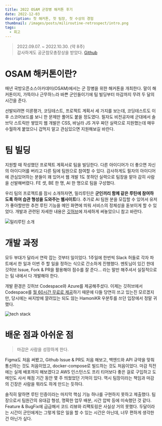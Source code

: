 ```yaml
---
title: 2022 OSAM 군장병 해커톤 후기
date: 2022-12-03
description: 첫 해커톤, 첫 팀장, 첫 수상의 경험
thumbnail: /images/posts/miliroutine-retrospect/intro.png
tags:
  - 회고
---
```


> 2022.09.07. ~ 2022.10.30. (약 8주)  
> 감사하게도 공군참모총장상을 받았다. [Github](https://github.com/osamhack2022-v2/WEB_AI_MILIROUTINE_MILIROUTINE)

# OSAM 해커톤이란?

매년 국방오픈소스아카데미(OSAM)에서는 군 장병을 위한 해커톤을 개최한다. 말이 해커톤이지, 가뜩이나 근무하느라 바쁜 군인들이기에 팀 빌딩부터 마감까지 무려 두 달의 시간을 준다.

선발되려면 이론평가, 코딩테스트, 프로젝트 계획서 세 가지를 보는데, 코딩테스트도 이후 스코어보드를 보니 한 문제만 풀어도 붙을 정도였다. 필자도 비전공자에 군대에서 솔브닥 스트릭만 쌓았지 웹 개발은 CSS, 바닐라 JS 겨우 짜던 실력으로 지원했는데 매우 수월하게 붙었으니 겁먹지 말고 관심있으면 지원해보길 바란다.

# 팀 빌딩

지원할 때 작성했던 프로젝트 계획서로 팀을 빌딩한다. 다른 아이디어가 더 좋으면 자신의 아이디어를 버리고 다른 팀에 팀원으로 참여할 수 있다. 감사하게도 필자의 아이디어에 관심있어하는 분들이 꽤 있어서 웹 개발 1도 못하던 실력으로 팀장을 맡아 감히 사람을 선발해버렸다. FE 셋, BE 한 명, AI 한 명으로 팀을 구성했다.

우리 팀의 프로젝트를 잠시 소개하자면, 밀리루틴은 **군인끼리 함께 같은 루틴에 참여하도록 하여 습관 형성을 도와주는 웹사이트**다. 추가로 AI 팀원 분을 모집할 수 있어서 유저가 좋아할만한 추천 루틴 기능을 메인 화면에 띄워 서비스의 정체성을 돋보이게 할 수 있었다. 개발과 관련된 자세한 내용은 [깃허브](https://github.com/osamhack2022-v2/WEB_AI_MILIROUTINE_MILIROUTINE)에 자세하게 써놓았으니 참고 바란다.

![밀리루틴 소개](/images/posts/miliroutine-retrospect/video-capture.png)

# 개발 과정

모두 부대가 달라서 연락 잡는 것부터 일이었다. 1주일에 한번씩 Slack 허들로 각자 파트에서 한 일과 이번 주 할 일을 정하는 식으로 간소하게 진행했다. 멘토님이 있긴 한데 깃허브 Issue, Fork & PR을 활용해야 점수를 잘 준다... 라는 말만 해주셔서 실질적으로는 팀 내에서 다 개발해야 한다.

개발 환경은 깃허브 Codespace와 Azure를 제공해주셨다. 이제는 깃허브에서 Codespace를 [월 60시간 무료로 제공](https://github.com/features/codespaces)하기 때문에 다들 당연히 쓰고 있는진 모르겠지만, 당시에는 싸지방에 깔려있는 되도 않는 HamoniKR 우분투를 쓰던 입장에서 정말 귀했다.

![tech stack](/images/posts/miliroutine-retrospect/tech-stack.png)

# 배운 점과 아쉬운 점

> 마감은 사람을 성장하게 한다.

Figma도 처음 써봤고, Github Issue & PR도 처음 해보고, 백엔드와 API 규약을 맞춰 통신하는 것도 처음이었고, docker-compose로 빌드하는 것도 처음이었다. 마감 직전에는 실제 배포까지 해보겠다고 AWS 인스턴스도 프리 티어보다 좋은 걸로 구입하고 도메인도 사서 채점 기간 동안 몇 주 띄웠었던 기억이 있다. 역시 팀장이라는 책임과 마감의 긴장은 사람을 뭐라도 하게 만드는 듯하다.

솔직히 말하면 루틴 인증이라는 마지막 핵심 기능 하나를 구현하지 못하고 제출했다. 팀장으로서 팀원간의 유대감 형성, 명확한 업무 배분, 시간 압박 등에 미숙했던 것 같다. Feature & BugFix에 급급해서 코드 리뷰와 리팩토링은 사실상 거의 못했다. 두달이라는 시간이 군인에게는 그렇게 많은 일을 할 수 있는 시간은 아닌데, 너무 편하게 생각한 건 아닌가 싶다.
